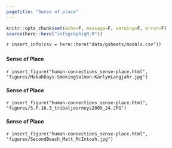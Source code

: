 ```yaml
---
pagetitle: "Sense of place"
---
```


```r
knitr::opts_chunk$set(echo=F, message=F, warning=F, error=F)
source(here::here("infographiqR.R"))
```

`r insert_info(csv = here::here("data/gsheets/modals.csv"))`


### {.tabset}

#### Sense of Place

`r insert_figure("human-connections_sense-place.html", "figures/MakahDays-SmokingSalmon-KarlynLangjahr.jpg")`

#### Sense of Place

`r insert_figure("human-connections_sense-place.html", "figures/S.P.16.3_tribaljourneys2009_24.JPG")`

#### Sense of Place

`r insert_figure("human-connections_sense-place.html", "figures/SecondBeach_Matt_McIntosh.jpg")`
